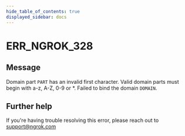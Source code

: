 ```yaml
---
hide_table_of_contents: true
displayed_sidebar: docs
---
```



# ERR_NGROK_328

## Message

Domain part `PART` has an invalid first character. Valid domain parts must begin with a-z, A-Z, 0-9 or \*. Failed to bind the domain `DOMAIN`.

<ErrorDetails error="err_ngrok_328" />

## Further help

If you're having trouble resolving this error, please reach out to [support@ngrok.com](mailto:support@ngrok.com?subject=Help%20with%20ERR_NGROK_328)
